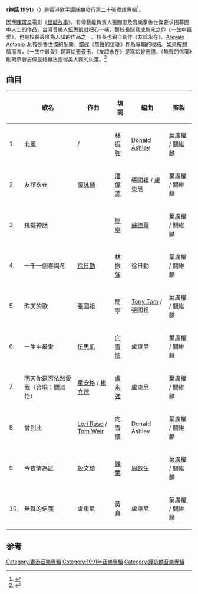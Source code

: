 {{Album infobox | 
|  Name        = 神話 1991
|  Type        = [[專輯|專輯]]
|  Artist      = [[譚詠麟|譚詠麟]]
|  Cover       = 
|  Background  = 
|  Released    = 1991年2月8日
|  Recorded    = 1990年10月-11月
|  Genre       = [[粵語流行音樂|粵語流行音樂]]<br />[[硬式搖滾|硬式搖滾]]（北風、搖擺神話、曾到此）<br />[[軟式搖滾|軟式搖滾]]（昨天的歌）
|  Length      = 
|  Label       = [[寶麗金|寶麗金]]
|  Number      =
|  Producer    = [[關維麟|關維麟]]、[[葉廣權|葉廣權]]
|  Reviews     = 
|  Last album  = [[我真的和他們不同|我真的和他們不同]]<br />（1990）
|  This album  = '''神話 1991'''<br />（1991）
|  Next album  = [[不滅的愛|不滅的愛]]<br />（1991）
}}

《'''神話 1991'''》（{{lang-en|'''Fairy Tales & Dreams'''}}）是香港歌手[[譚詠麟|譚詠麟]]發行第二十張粵語專輯<ref>{{Cite book|title=谭咏麟金曲100|last=孟欣主编|first=|publisher=北京：现代出版社|year=2006.08|isbn=7-80188-737-9|location=|pages=}}</ref>。

因應[[陳可辛|陳可辛]]電影《[[雙城故事|雙城故事]]》，有傳藝能負責人張國忠及音樂家魯世傑要求招募圈中人士的作品，台灣音樂人[[伍思凱|伍思凱]]就把心一橫，替校長譜寫成雋永之作《一生中最愛》，也是校長最廣為人知的作品之一。校長也親自創作《友誼永在》。[[盧東尼|Arevalo Antonio Jr.]]按照魯世傑的配樂，譜成《無聲的信箋》作為專輯的收結。如果按劇情而言，《一生中最愛》是寫給[[張曼玉|張曼玉]]，《友誼永在》是寫給[[曾志偉|曾志偉]]，《無聲的信箋》則暗示曾志偉最終無法抱得美人歸的失落。<ref>{{Citation|last=中国浙江卫视官方频道 Zhejiang TV Official Channel - 欢迎订阅 -|title=谭咏麟献唱《一生中最爱》 曾志伟回忆兄弟情泪目《谁是大歌神》第1期 精彩花絮 20160306【浙江卫视官方超清1080P】苏有朋、宁静、薛之谦、黄国伦|date=2016-03-29|url=https://www.youtube.com/watch?v=XpHROzDcFnE|accessdate=2017-12-02}}</ref>

== 曲目 ==
{| class="wikitable" width="65%"
|-
!
!歌名
!作曲
!填詞
!編曲
!監製
|-
| 1. || 北風 || {{le|Ole Evenrud}} / {{le|Wig Wam}} || [[林振強|林振強]] || [[Donald_Ashley|Donald Ashley]] || [[葉廣權|葉廣權]] / [[關維麟|關維麟]]
|-
| 2. || 友誼永在 || [[譚詠麟|譚詠麟]] || [[潘偉源|潘偉源]] || [[張國祖|張國祖]] / [[盧東尼|盧東尼]] || 葉廣權 / 關維麟 
|-
| 3. || 搖擺神話 || {{le|Tom Johnston (musician)|Tom Johnston (musician)|Tom Johnston}}|| [[簡寧|簡寧]] || [[蘇德華|蘇德華]] || 葉廣權 / 關維麟
|-
| 4. || 一千一個春與冬 || [[徐日勤|徐日勤]] || 林振強 || 徐日勤 || 葉廣權 / 關維麟 
|-
| 5. || 昨天的歌 || 張國祖 || 簡寧 || [[Tony_Tam|Tony Tam]] / 張國祖 || 葉廣權 / 關維麟 
|-
| 6. || 一生中最愛 || [[伍思凱|伍思凱]] || [[向雪懷|向雪懷]] || 盧東尼 || 葉廣權 / 關維麟
|-
| 7. || 明天你是否依然愛我（合唱：關淑怡） || [[童安格|童安格]] / [[楊立德|楊立德]] || [[盧永強|盧永強]] || 盧東尼 || 葉廣權 / 關維麟
|-
| 8. || 曾到此 || [[Lori_Ruso|Lori Ruso]] / [[Tom_Weir|Tom Weir]] || 向雪懷 || Donald Ashley || 葉廣權 / 關維麟 
|-
| 9. || 今夜情為証 || [[殷文琦|殷文琦]] || [[綠葉|綠葉]] || [[周啟生|周啟生]] || 葉廣權 / 關維麟 
|-
| 10. || 無聲的信箋 || 盧東尼 || [[黃真|黃真]] || 盧東尼 || 葉廣權 / 關維麟
|}

==参考==
{{reflist}}
{{譚詠麟}}

[[Category:香港音樂專輯|Category:香港音樂專輯]]
[[Category:1991年音樂專輯|Category:1991年音樂專輯]]
[[Category:譚詠麟音樂專輯|Category:譚詠麟音樂專輯]]